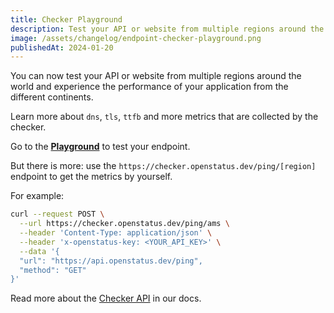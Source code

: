 ```yaml
---
title: Checker Playground
description: Test your API or website from multiple regions around the world.
image: /assets/changelog/endpoint-checker-playground.png
publishedAt: 2024-01-20
---
```


You can now test your API or website from multiple regions around the world and
experience the performance of your application from the different continents.

Learn more about `dns`, `tls`, `ttfb` and more metrics that are collected by the
checker.

Go to the **[Playground](/play/checker)** to test your endpoint.

But there is more: use the `https://checker.openstatus.dev/ping/[region]`
endpoint to get the metrics by yourself.

For example:

```bash
curl --request POST \
  --url https://checker.openstatus.dev/ping/ams \
  --header 'Content-Type: application/json' \
  --header 'x-openstatus-key: <YOUR_API_KEY>' \
  --data '{
  "url": "https://api.openstatus.dev/ping",
  "method": "GET"
}'
```

Read more about the [Checker API](https://docs.openstatus.dev/api/checker) in
our docs.
